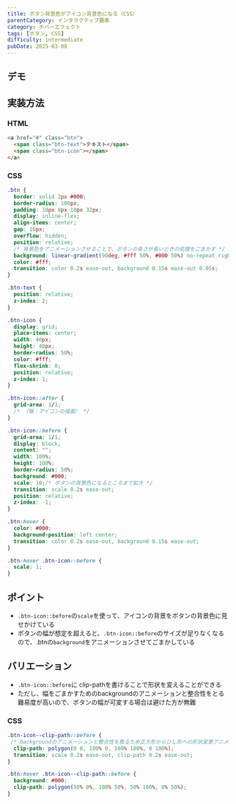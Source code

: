 ```yaml
---
title: ボタン背景色がアイコン背景色になる（CSS）
parentCategory: インタラクティブ要素
category: ホバーエフェクト
tags: [ボタン, CSS]
difficulty: intermediate
pubDate: 2025-03-08
---
```



## デモ

<IframeDemo/>

## 実装方法

### HTML

```html
<a href="#" class="btn">
  <span class="btn-text">テキスト</span>
  <span class="btn-icon"></span>
</a>
```

### CSS

```css
.btn {
  border: solid 2px #000;
  border-radius: 100px;
  padding: 10px 8px 10px 32px;
  display: inline-flex;
  align-items: center;
  gap: 16px;
  overflow: hidden;
  position: relative;
  /* 背景色をアニメーションさせることで、ボタンの長さが長いときの処理をごまかす */
  background: linear-gradient(90deg, #fff 50%, #000 50%) no-repeat right center / 200% 100%;
  color: #fff;
  transition: color 0.2s ease-out, background 0.15s ease-out 0.05s;
}

.btn-text {
  position: relative;
  z-index: 2;
}

.btn-icon {
  display: grid;
  place-items: center;
  width: 40px;
  height: 40px;
  border-radius: 50%;
  color: #fff;
  flex-shrink: 0;
  position: relative;
  z-index: 1;
}

.btn-icon::after {
  grid-area: 1/1;
  /* （略：アイコンの描画） */
}

.btn-icon::before {
  grid-area: 1/1;
  display: block;
  content: "";
  width: 100%;
  height: 100%;
  border-radius: 50%;
  background: #000;
  scale: 10;/* ボタンの背景色になるところまで拡大 */
  transition: scale 0.2s ease-out;
  position: relative;
  z-index: -1;
}

.btn:hover {
  color: #000;
  background-position: left center;
  transition: color 0.2s ease-out, background 0.15s ease-out;
}

.btn:hover .btn-icon::before {
  scale: 1;
}

```

## ポイント
- `.btn-icon::before`の`scale`を使って、アイコンの背景をボタンの背景色に見せかけている
- ボタンの幅が想定を超えると、`.btn-icon::before`のサイズが足りなくなるので、.btnの`background`をアニメーションさせてごまかしている


## バリエーション
- `.btn-icon::before`に clip-pathを書けることで形状を変えることができる
- ただし、幅をごまかすためのbackgroundのアニメーションと整合性をとる難易度が高いので、ボタンの幅が可変する場合は避けた方が無難


### CSS
```css
.btn-icon--clip-path::before {
 /* backgroundのアニメーションと整合性を取るため正方形からひし形への形状変更アニメーションさせる */
  clip-path: polygon(0 0, 100% 0, 100% 100%, 0 100%);
  transition: scale 0.2s ease-out, clip-path 0.2s ease-out;
}

.btn:hover .btn-icon--clip-path::before {
  background: #000;
  clip-path: polygon(50% 0%, 100% 50%, 50% 100%, 0% 50%);
}
```